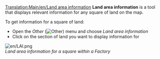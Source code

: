 [[Translation:Main/en/Land area information]]
'''Land area information''' is a tool that displays relevant information for any square of land on the map.

To get information for a square of land:

*Open the ''Other'' ([[File:en/manual html 51cda05b.png|Other]]) menu and choose ''Land area information''
*Click on the section of land you want to display information for

[[File:en/LAI.png]]<br>
''Land area information for a square within a Factory''